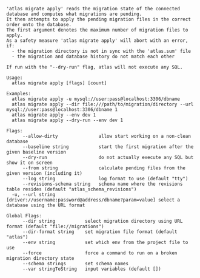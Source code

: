 ```
'atlas migrate apply' reads the migration state of the connected database and computes what migrations are pending.
It then attempts to apply the pending migration files in the correct order onto the database. 
The first argument denotes the maximum number of migration files to apply.
As a safety measure 'atlas migrate apply' will abort with an error, if:
  - the migration directory is not in sync with the 'atlas.sum' file
  - the migration and database history do not match each other

If run with the "--dry-run" flag, atlas will not execute any SQL.

Usage:
  atlas migrate apply [flags] [count]

Examples:
  atlas migrate apply -u mysql://user:pass@localhost:3306/dbname
  atlas migrate apply --dir file:///path/to/migration/directory --url mysql://user:pass@localhost:3306/dbname 1
  atlas migrate apply --env dev 1
  atlas migrate apply --dry-run --env dev 1

Flags:
      --allow-dirty               allow start working on a non-clean database
      --baseline string           start the first migration after the given baseline version
      --dry-run                   do not actually execute any SQL but show it on screen
      --from string               calculate pending files from the given version (including it)
      --log string                log format to use (default "tty")
      --revisions-schema string   schema name where the revisions table resides (default "atlas_schema_revisions")
  -u, --url string                [driver://username:password@address/dbname?param=value] select a database using the URL format

Global Flags:
      --dir string           select migration directory using URL format (default "file://migrations")
      --dir-format string    set migration file format (default "atlas")
      --env string           set which env from the project file to use
      --force                force a command to run on a broken migration directory state
      --schema strings       set schema names
      --var stringToString   input variables (default [])

```